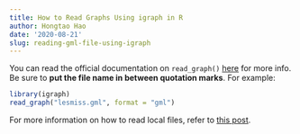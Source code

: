 ```yaml
---
title: How to Read Graphs Using igraph in R
author: Hongtao Hao
date: '2020-08-21'
slug: reading-gml-file-using-igraph
---
```

You can read the official documentation on `read_graph()` [here](https://igraph.org/r/doc/read_graph.html) for more info. Be sure to **put the file name in between quotation marks**. For example:

```r
library(igraph)
read_graph("lesmiss.gml", format = "gml")
```

For more information on how to read local files, refer to [this post](https://blogdown-demo.rbind.io/2018/02/27/r-file-paths/).

